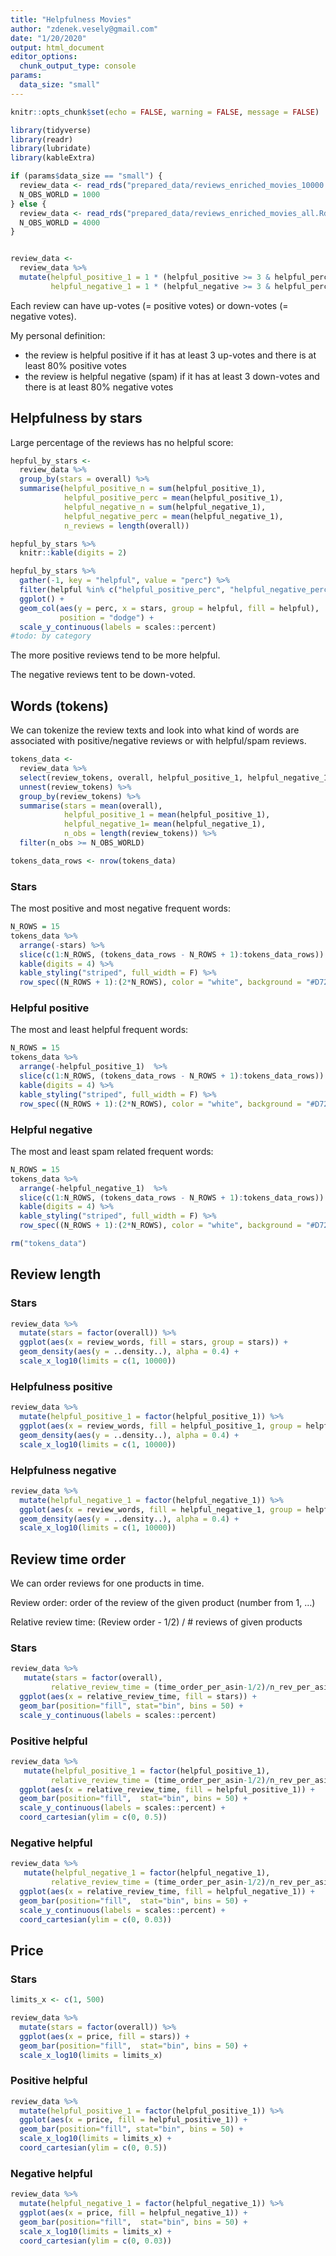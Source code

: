 ```yaml
---
title: "Helpfulness Movies"
author: "zdenek.vesely@gmail.com"
date: "1/20/2020"
output: html_document
editor_options: 
  chunk_output_type: console
params:
  data_size: "small"
---
```


```r
knitr::opts_chunk$set(echo = FALSE, warning = FALSE, message = FALSE)
```


```r
library(tidyverse)
library(readr)
library(lubridate)
library(kableExtra)

if (params$data_size == "small") {
  review_data <- read_rds("prepared_data/reviews_enriched_movies_10000.Rds")
  N_OBS_WORLD = 1000
} else {
  review_data <- read_rds("prepared_data/reviews_enriched_movies_all.Rds")
  N_OBS_WORLD = 4000
}


review_data <-
  review_data %>% 
  mutate(helpful_positive_1 = 1 * (helpful_positive >= 3 & helpful_perc >= 0.8),
         helpful_negative_1 = 1 * (helpful_negative >= 3 & helpful_perc <= 0.2))
```

Each review can have up-votes (= positive votes) or down-votes (= negative votes).

My personal definition:

 *  the review is helpful positive if it has at least 3 up-votes and there is at least 80% positive votes
 *  the review is helpful negative (spam) if it has at least 3 down-votes and there is at least 80% negative votes

## Helpfulness by stars

Large percentage of the reviews has no helpful score:

```r
hepful_by_stars <-
  review_data %>% 
  group_by(stars = overall) %>% 
  summarise(helpful_positive_n = sum(helpful_positive_1),
            helpful_positive_perc = mean(helpful_positive_1),
            helpful_negative_n = sum(helpful_negative_1),
            helpful_negative_perc = mean(helpful_negative_1),
            n_reviews = length(overall)) 

hepful_by_stars %>% 
  knitr::kable(digits = 2)

hepful_by_stars %>% 
  gather(-1, key = "helpful", value = "perc") %>% 
  filter(helpful %in% c("helpful_positive_perc", "helpful_negative_perc")) %>% 
  ggplot() + 
  geom_col(aes(y = perc, x = stars, group = helpful, fill = helpful),
           position = "dodge") +
  scale_y_continuous(labels = scales::percent)
#todo: by category
```

The more positive reviews tend to be more helpful.

The negative reviews tent to be down-voted.

## Words (tokens)  {.tabset .tabset-fade .tabset-pills}

We can tokenize the review texts and look into what kind of words are associated with positive/negative reviews or with helpful/spam reviews.

```r
tokens_data <-
  review_data %>% 
  select(review_tokens, overall, helpful_positive_1, helpful_negative_1) %>% 
  unnest(review_tokens) %>% 
  group_by(review_tokens) %>% 
  summarise(stars = mean(overall),
            helpful_positive_1 = mean(helpful_positive_1),
            helpful_negative_1= mean(helpful_negative_1),
            n_obs = length(review_tokens)) %>% 
  filter(n_obs >= N_OBS_WORLD) 

tokens_data_rows <- nrow(tokens_data)
```

### Stars
The most positive and most negative frequent words:
```r
N_ROWS = 15
tokens_data %>% 
  arrange(-stars) %>% 
  slice(c(1:N_ROWS, (tokens_data_rows - N_ROWS + 1):tokens_data_rows)) %>% 
  kable(digits = 4) %>% 
  kable_styling("striped", full_width = F) %>%
  row_spec((N_ROWS + 1):(2*N_ROWS), color = "white", background = "#D7261E")
```

### Helpful positive
The most and least helpful frequent words:
```r
N_ROWS = 15
tokens_data %>% 
  arrange(-helpful_positive_1)  %>% 
  slice(c(1:N_ROWS, (tokens_data_rows - N_ROWS + 1):tokens_data_rows)) %>% 
  kable(digits = 4) %>% 
  kable_styling("striped", full_width = F) %>%
  row_spec((N_ROWS + 1):(2*N_ROWS), color = "white", background = "#D7261E")
```

### Helpful negative
The most and least spam related frequent words:
```r
N_ROWS = 15
tokens_data %>% 
  arrange(-helpful_negative_1)  %>% 
  slice(c(1:N_ROWS, (tokens_data_rows - N_ROWS + 1):tokens_data_rows)) %>% 
  kable(digits = 4) %>% 
  kable_styling("striped", full_width = F) %>%
  row_spec((N_ROWS + 1):(2*N_ROWS), color = "white", background = "#D7261E")
```

```r
rm("tokens_data")
```


## Review length {.tabset .tabset-fade .tabset-pills}

### Stars

```r
review_data %>% 
  mutate(stars = factor(overall)) %>% 
  ggplot(aes(x = review_words, fill = stars, group = stars)) +
  geom_density(aes(y = ..density..), alpha = 0.4) +
  scale_x_log10(limits = c(1, 10000)) 

```

### Helpfulness positive

```r
review_data %>% 
  mutate(helpful_positive_1 = factor(helpful_positive_1)) %>% 
  ggplot(aes(x = review_words, fill = helpful_positive_1, group = helpful_positive_1)) +
  geom_density(aes(y = ..density..), alpha = 0.4) +
  scale_x_log10(limits = c(1, 10000))
```

### Helpfulness negative

```r
review_data %>% 
  mutate(helpful_negative_1 = factor(helpful_negative_1)) %>% 
  ggplot(aes(x = review_words, fill = helpful_negative_1, group = helpful_negative_1)) +
  geom_density(aes(y = ..density..), alpha = 0.4) +
  scale_x_log10(limits = c(1, 10000))
```

## Review time order {.tabset .tabset-fade .tabset-pills}

We can order reviews for one products in time.

Review order: order of the review of the given product (number from 1, ...)

Relative review time: (Review order - 1/2) / # reviews of given products

### Stars

```r
review_data %>% 
   mutate(stars = factor(overall),
         relative_review_time = (time_order_per_asin-1/2)/n_rev_per_asin) %>% 
  ggplot(aes(x = relative_review_time, fill = stars)) +
  geom_bar(position="fill", stat="bin", bins = 50) +
  scale_y_continuous(labels = scales::percent)
```


### Positive helpful

```r
review_data %>% 
   mutate(helpful_positive_1 = factor(helpful_positive_1),
         relative_review_time = (time_order_per_asin-1/2)/n_rev_per_asin) %>% 
  ggplot(aes(x = relative_review_time, fill = helpful_positive_1)) +
  geom_bar(position="fill",  stat="bin", bins = 50) +
  scale_y_continuous(labels = scales::percent) +
  coord_cartesian(ylim = c(0, 0.5))
```

### Negative helpful

```r
review_data %>% 
   mutate(helpful_negative_1 = factor(helpful_negative_1),
         relative_review_time = (time_order_per_asin-1/2)/n_rev_per_asin) %>% 
  ggplot(aes(x = relative_review_time, fill = helpful_negative_1)) +
  geom_bar(position="fill",  stat="bin", bins = 50) +
  scale_y_continuous(labels = scales::percent) +
  coord_cartesian(ylim = c(0, 0.03))

```



## Price {.tabset .tabset-fade .tabset-pills}

### Stars

```r
limits_x <- c(1, 500)

review_data %>% 
  mutate(stars = factor(overall)) %>% 
  ggplot(aes(x = price, fill = stars)) +
  geom_bar(position="fill",  stat="bin", bins = 50) +
  scale_x_log10(limits = limits_x)
```


### Positive helpful

```r
review_data %>% 
  mutate(helpful_positive_1 = factor(helpful_positive_1)) %>% 
  ggplot(aes(x = price, fill = helpful_positive_1)) +
  geom_bar(position="fill", stat="bin", bins = 50) +
  scale_x_log10(limits = limits_x) +
  coord_cartesian(ylim = c(0, 0.5))
```

### Negative helpful

```r
review_data %>% 
  mutate(helpful_negative_1 = factor(helpful_negative_1)) %>% 
  ggplot(aes(x = price, fill = helpful_negative_1)) +
  geom_bar(position="fill",  stat="bin", bins = 50) +
  scale_x_log10(limits = limits_x) +
  coord_cartesian(ylim = c(0, 0.03))
```